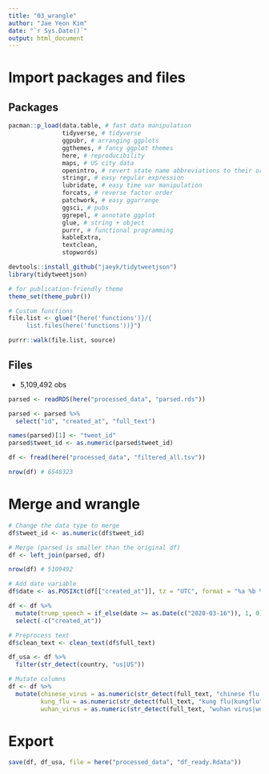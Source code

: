 ```yaml
---
title: "03_wrangle"
author: "Jae Yeon Kim"
date: "`r Sys.Date()`"
output: html_document
---
```


# Import packages and files 

## Packages

```r
pacman::p_load(data.table, # fast data manipulation
               tidyverse, # tidyverse 
               ggpubr, # arranging ggplots   
               ggthemes, # fancy ggplot themes
               here, # reproducibility 
               maps, # US city data
               openintro, # revert state name abbreviations to their original forms 
               stringr, # easy regular expression
               lubridate, # easy time var manipulation
               forcats, # reverse factor order 
               patchwork, # easy ggarrange
               ggsci, # pubs 
               ggrepel, # annotate ggplot   
               glue, # string + object 
               purrr, # functional programming 
               kableExtra,
               textclean,
               stopwords)

devtools::install_github("jaeyk/tidytweetjson")
library(tidytweetjson)

# for publication-friendly theme 
theme_set(theme_pubr())

# Custom functions
file.list <- glue("{here('functions')}/{ 
     list.files(here('functions'))}")

purrr::walk(file.list, source)
```

## Files 

- 5,109,492 obs 

```r
parsed <- readRDS(here("processed_data", "parsed.rds"))

parsed <- parsed %>%
  select("id", "created_at", "full_text")

names(parsed)[1] <- "tweet_id"
parsed$tweet_id <- as.numeric(parsed$tweet_id)

df <- fread(here("processed_data", "filtered_all.tsv"))

nrow(df) # 6548323
```

# Merge and wrangle 

```r
# Change the data type to merge
df$tweet_id <- as.numeric(df$tweet_id)

# Merge (parsed is smaller than the original df)
df <- left_join(parsed, df)

nrow(df) # 5109492
```

```r
# Add date variable 
df$date <- as.POSIXct(df[["created_at"]], tz = "UTC", format = "%a %b %d %H:%M:%S %z %Y") %>% word(1)

df <- df %>%
  mutate(trump_speech = if_else(date >= as.Date(c("2020-03-16")), 1, 0)) %>%
  select(-c("created_at"))

# Preprocess text 
df$clean_text <- clean_text(df$full_text)

df_usa <- df %>%
  filter(str_detect(country, "us|US"))

# Mutate columns 
df <- df %>% 
  mutate(chinese_virus = as.numeric(str_detect(full_text, "chinese flu|chineseflu|chinese virus|chinesevirus")),
         kung_flu = as.numeric(str_detect(full_text, "kung flu|kungflu")), 
         wuhan_virus = as.numeric(str_detect(full_text, "wuhan virus|wuhanvirus")))
```

# Export 

```r
save(df, df_usa, file = here("processed_data", "df_ready.Rdata"))
```